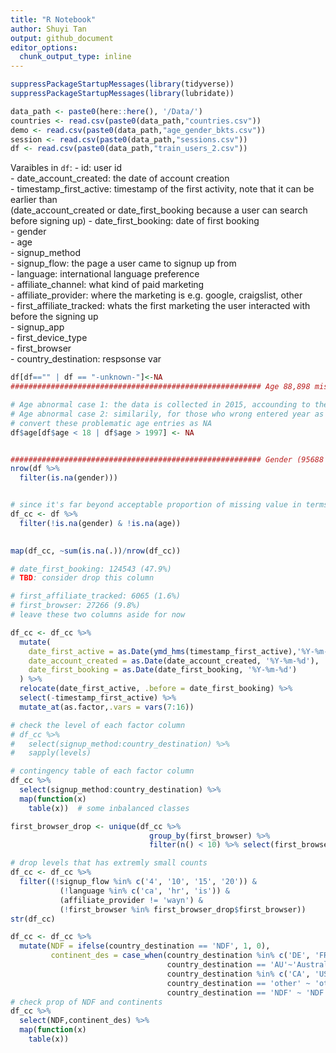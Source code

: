 ```yaml
---
title: "R Notebook"
author: Shuyi Tan
output: github_document
editor_options: 
  chunk_output_type: inline
---
```


```r
suppressPackageStartupMessages(library(tidyverse))
suppressPackageStartupMessages(library(lubridate))
```

```r
data_path <- paste0(here::here(), '/Data/')
countries <- read.csv(paste0(data_path,"countries.csv"))
demo <- read.csv(paste0(data_path,"age_gender_bkts.csv"))   
session <- read.csv(paste0(data_path,"sessions.csv"))
df <- read.csv(paste0(data_path,"train_users_2.csv"))
```

Varaibles in `df`: 
- id: user id  
- date_account_created: the date of account creation  
- timestamp_first_active: timestamp of the first activity, note that it can be earlier than  
(date_account_created or date_first_booking because a user can search before signing up)
- date_first_booking: date of first booking  
- gender  
- age  
- signup_method  
- signup_flow: the page a user came to signup up from  
- language: international language preference  
- affiliate_channel: what kind of paid marketing  
- affiliate_provider: where the marketing is e.g. google, craigslist, other  
- first_affiliate_tracked: whats the first marketing the user interacted with before the signing up  
- signup_app  
- first_device_type  
- first_browser  
- country_destination: respsonse var  

```r
df[df=="" | df == "-unknown-"]<-NA
######################################################## Age 88,898 missing vale (41.6%)

# Age abnormal case 1: the data is collected in 2015, accounding to the Airbnb term of use, the minimum age required for account creation is 18, so I assume ages < 18 are faulty inputs
# Age abnormal case 2: similarily, for those who wrong entered year as age, if it's greater than 2015-18 = 1997, it;s faulty (750 rows)
# convert these problematic age entries as NA
df$age[df$age < 18 | df$age > 1997] <- NA


######################################################## Gender (95688 missing value) - (44.8%)
nrow(df %>% 
  filter(is.na(gender))) 


# since it's far beyond acceptable proportion of missing value in terms of age and gender, I think a complete case analysis is more reasonable than imputed data anlaysis
df_cc <- df %>% 
  filter(!is.na(gender) & !is.na(age))
  
```


```r
map(df_cc, ~sum(is.na(.))/nrow(df_cc))

# date_first_booking: 124543 (47.9%) 
# TBD: consider drop this column 

# first_affiliate_tracked: 6065 (1.6%)
# first_browser: 27266 (9.8%)
# leave these two columns aside for now
```

```r
df_cc <- df_cc %>%
  mutate(
    date_first_active = as.Date(ymd_hms(timestamp_first_active),'%Y-%m-%d'),
    date_account_created = as.Date(date_account_created, '%Y-%m-%d'),
    date_first_booking = as.Date(date_first_booking, '%Y-%m-%d')
  ) %>% 
  relocate(date_first_active, .before = date_first_booking) %>%
  select(-timestamp_first_active) %>%
  mutate_at(as.factor,.vars = vars(7:16)) 
```

```r
# check the level of each factor column
# df_cc %>% 
#   select(signup_method:country_destination) %>%
#   sapply(levels)

# contingency table of each factor column
df_cc %>%
  select(signup_method:country_destination) %>%
  map(function(x)
    table(x))  # some inbalanced classes

first_browser_drop <- unique(df_cc %>%
                               group_by(first_browser) %>%
                               filter(n() < 10) %>% select(first_browser))

# drop levels that has extremly small counts 
df_cc <- df_cc %>%
  filter((!signup_flow %in% c('4', '10', '15', '20')) &
           (!language %in% c('ca', 'hr', 'is')) &
           (affiliate_provider != 'wayn') &
           (!first_browser %in% first_browser_drop$first_browser))
str(df_cc)  
```


```r
df_cc <- df_cc %>% 
  mutate(NDF = ifelse(country_destination == 'NDF', 1, 0),
         continent_des = case_when(country_destination %in% c('DE', 'FR', 'GB', 'IT', 'NL', 'PT', 'ES')~'Europe',
                                   country_destination == 'AU'~'Australia',
                                   country_destination %in% c('CA', 'US')~'Americas',
                                   country_destination == 'other' ~ 'other',
                                   country_destination == 'NDF' ~ 'NDF'))
# check prop of NDF and continents                                   
df_cc %>%
  select(NDF,continent_des) %>%
  map(function(x)
    table(x))                                                                
```

















